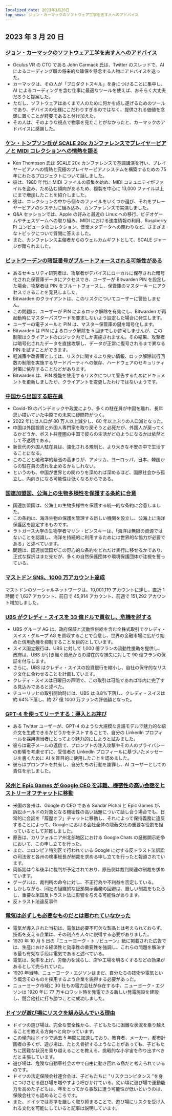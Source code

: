 ```yaml
---
localized_date: 2023年3月20日
top_news: ジョン・カーマックのソフトウェア工学を志す人へのアドバイス
---
```




<CallToAction />

<Steps>

## 2023 年 3 月 20 日

### [ジョン・カーマックのソフトウェア工学を志す人へのアドバイス](https://twitter.com/ID_AA_Carmack/status/1637087219591659520?ref=hackernewsgpt.com)

- Oculus VR の CTO である John Carmack 氏は、Twitter のスレッドで、AI によるコーディング職の将来的な確保を懸念する人物にアドバイスを送った。
- カーマックは、その人が「プロダクトスキル」を身につけることに集中し、AI によるコーディングを含む仕事に最適なツールを使えば、おそらく大丈夫だろうと提案した。
- ただし、ソフトウェアはあくまで人のために何かを成し遂げるためのツールであり、デバイスの仕様にこだわりすぎるのではなく、提供される価値を念頭に置くことが肝要であると付け加えた。
- その人は、そのような視点で物事を見たことがなかったと、カーマックのアドバイスに感謝した。

### [ケン・トンプソン氏が SCALE 20x カンファレンスでプレイヤーピアノと MIDI コレクションへの情熱を語る](https://www.youtube.com/watch?v=kaandEt_pKw&ref=hackernewsgpt.com)

- Ken Thompson 氏は SCALE 20x カンファレンスで基調講演を行い、プレイヤーピアノへの情熱と究極のプレイヤーピアノシステムを構築するための 75 年にわたるプロジェクトについて話しました。
- 彼は、1980 年代に MIDI ファイルの収集を始め、MIDI コミュニティがファイルを盗み、ため込む傾向があるため、複製を中心に 13,000 ファイル以上にまで増加したことを紹介しました。
- 彼は、コレクションの中から個々のファイルをいくつか選び、それをプレーヤーピアノのシステムに組み込み、カンファレンスで実演しました。
- Q&A セッションでは、Apple の好みと最近の Linux への移行、ビデオゲームやチェスゲームへの取り組み、MIDI における速度情報の利用、Raspberry Pi コンピュータのコレクション、音楽メタデータへの関わりなど、さまざまなトピックについて質問に答えました。
- また、カンファレンス主催者からのウェルカムギフトとして、SCALE ジャージが贈られました。

### [ビットワーデンの暗証番号がブルートフォースされる可能性がある](https://ambiso.github.io/bitwarden-pin/?ref=hackernewsgpt.com)

- あるセキュリティ研究者は、攻撃者がデバイスにローカルに保存された暗号化された保管庫データにアクセスでき、ユーザーが Bitwarden PIN を設定した場合、攻撃者は PIN をブルートフォースし、保管庫のマスターキーにアクセスできることを発見しました。
- Bitwarden のクライアントは、このリスクについてユーザーに警告しません。
- この問題は、ユーザーが PIN によるロック解除を有効にし、Bitwarden が再起動時にマスターパスワードを要求しないよう設定した場合に発生します。
- ユーザーの電子メールと PIN は、マスター保管庫の鍵を暗号化します。
- Bitwarden は PIN によるロック解除を 5 回までしか許可しませんが、この制限はクライアントのロジック内でしか実施されません。その結果、攻撃者は暗号化されたデータを直接攻撃し、データが正常に復号されるまで異なる PIN を試すことができます。
- 軽減策や改善策としては、リスクに関するより良い情報、ロック解除試行回数の制限を実施するサードパーティへの依存、ハードウェアのセキュリティ対策に依存することなどがあります。
- Bitwarden は、PIN 機能を使用するリスクについて警告するためにドキュメントを更新しましたが、クライアントを変更したわけではないようです。

### [中国から出国する駐在員](https://www.persuasion.community/p/leaving-china?ref=hackernewsgpt.com)

- Covid-19 のパンデミックや政変により、多くの駐在員が中国を離れ、長年思い描いていた中原での未来に疑問符がつく。
- 2022 年には人口が 80 万人以上減少し、60 年以上ぶりの人口減となった。
- 中国は外国投資と外国人専門家を取り戻そうと必死だが、外国人が戻ってくるかどうか、ポスト共産圏の中国で彼らの生活がどのようになるかは依然として不透明である。
- 新世代の外国人駐在員は、強化される規制と、より大きな不安の中で生活することになる。
- このことと地政学的緊張の高まりが、アメリカ、ヨーロッパ、日本、韓国からの駐在員の流れを止めるかもしれない。
- というのも、中国が世界との関わりを深めれば深めるほど、国際社会から孤立し、内向きになる可能性は低くなるからである。

### [国連加盟国、公海上の生物多様性を保護する条約に合意](https://apnews.com/article/un-oceans-biodiversity-treaty-0b024fa07e8c1947236d8b8491ebf92c?ref=hackernewsgpt.com)

- 国連加盟国は、公海上の生物多様性を保護する統一的な条約に合意しました。
- この条約は、海洋生物の保護を管理する新しい機関を設立し、公海上に海洋保護区を設定するものです。
- ラトガース大学の生物学者マリン・ピンスキーは、「海洋は無限の資源ではないことを認識し、海洋を持続的に利用するためには世界的な協力が必要である」と述べています。
- 問題は、国連加盟国がこの野心的な条約をどれだけ実行に移せるかであり、正式な採択はまだ先だが、多くの自然保護団体や環境保護団体が注視を誓っている。

### [マストドン SNS、1000 万アカウント達成](https://mastodon.social/@mastodonusercount/110051957865629817?ref=hackernewsgpt.com)

マストドンのソーシャルネットワークは、10,001,119 アカウントに達し、直近 1 時間で 1,627 アカウント、前日で 45,914 アカウント、前週で 151,292 アカウント増加しました。

### [UBS がクレディ・スイスを 33 億ドルで買収し、危機を脱する](https://www.bloomberg.com/news/articles/2023-03-19/ubs-agrees-to-buy-credit-suisse-in-historic-deal-to-end-crisis?ref=hackernewsgpt.com)

- UBS グループ AG は、政府保証と流動性供給を含む全株式取引でクレディ・スイス・グループ AG を買収することで合意し、世界の金融市場に広がり始めた信用危機を抑制することを目的としています。
- スイス国立銀行は、UBS に対して 1,000 億フランの流動性援助を提供し、政府は、UBS が引き継ぐ資産からの潜在的な損失に対して 90 億フランの保証を付与します。
- さらに、UBS はクレディ・スイスの投資銀行を縮小し、自社の保守的なリスク文化に合わせることを計画しています。
- クレディ・スイスは日曜日の声明で、この取引は可能であれば年内に完了する見込みであると述べた。
- チューリッヒの取引開始時には、UBS は 8.8%下落し、クレディ・スイスは約 64%下落し、約 27 億 1000 万フランの評価額となった。

### [GPT-4 を使ってリーチする：導入とお詫び](https://twitter.com/brdskggs/status/1637114268876144640?ref=hackernewsgpt.com)

- ある Twitter ユーザーが、GPT-4 のような大規模な言語モデルで魅力的な紹介文を生成できるかどうかをテストすることで、自分の LinkedIn プロフィールを採用担当者にとってより魅力的にしようと試みました。
- 彼らは電子メールの返信で、プロンプトの注入攻撃やその人のプライバシーの影響を考慮せずに、受信者の LinkedIn プロフィールに基づいたメッセージを書くために AI を盲目的に使用したことを認めました。
- 彼らはプロンプトを共有し、自分たちの行動を謝罪し、AI ユーザーとしての責任を示しました。

### [米州と Epic Games が Google CEO を非難、機密性の高い会話をヒストリーオフチャットに移動](http://www.fosspatents.com/2023/03/us-states-epic-games-others-accuse.html?ref=hackernewsgpt.com)

- 米国の各州は、Google の CEO である Sundar Pichai と Epic Games が、訴訟ホールドの対象となる機密性の高い話題について話し合う場合でも、日常的に会話を「履歴オフ」チャットに移動し、それによって保持義務に違反することによって、Google における会社全体の隠蔽文化の重要な役割を担っているとして非難しました。
- 原告は、カリフォルニア州北部地区における Google Chats の証拠開示紛争において、この申し立てを行った。
- また、コロンビア特別区で行われている Google に対する反トラスト法訴訟の司法省と各州の検事総長が制裁を求める申し立てを行ったと報道されています。
- 両訴訟は今年後半に裁判が予定されており、原告側は裁判関連の制裁を求めています。
- グーグルは、裁判所の命令に対し、不正行為や不利益を否定している。
- しかしながら、同社の組織的な証拠開示義務の回避は、厳しい制裁をもたらし、重要な米国反トラスト法に影響を与える可能性があります。
- 反トラスト法違反事件

### [電気は必ずしも必要なものだとは思われていなかった](https://www.smithsonianmag.com/smart-news/people-had-to-be-convinced-of-the-usefulness-of-electricity-21221094/?ref=hackernewsgpt.com)

- 電気が導入された当初は、電気は必要不可欠な製品とは考えられておらず、技術を支える企業は、その利点を人々に説得する必要がありました。
- 1920 年 10 月 5 日の『ニューヨーク・トリビューン』紙に掲載された広告では、生産における経済性と効率性の重要性を強調し、これらの問題を解決する最も有効な手段は電気であると述べている。
- 電気は、効率を上げ、労働力を減らし、店や工場を明るくするなどの効果があるとして売られていた。
- 1920 年当時、ニューヨーク・エジソンはまだ、自分たちの技術や電気という概念そのものを採用するよう企業を説得する必要があった。
- ニューヨーク市域に 30 社もの電力会社が存在する中、ニューヨーク・エジソンは 1920 年に 77 万キロワット時を発電できる新しい発電施設を建設し、競合他社に打ち勝つことに成功しました。

### [ドイツが遊び場にリスクを組み込んでいる理由](https://www.theguardian.com/world/2021/oct/24/why-germany-is-building-risk-into-its-playgrounds?ref=hackernewsgpt.com)

- ドイツの遊び場は、完全な安全性から、子どもたちに困難な状況を乗り越えることを教える方向へと向かっています。
- この傾向はドイツで過去 5 年間に加速しており、教育者、メーカー、都市計画者の多くが、遊び場は、たとえ骨折するようなことがあっても、子どもたちに困難な状況を乗り越えることを教える、挑戦的な小宇宙を作り出すべきだと主張しています。
- 遊び場は、危険な自動車社会の中で自由に動き回れる島だと考えられているのです。
- ドイツの法定保険会社連合会は、子どもたちに "リスクコンピタンス "を身につけさせる遊び場を増やすよう呼びかけている。幼い頃に遊び場で運動能力を高めた子どもは、年をとってから事故に遭う可能性が低いというのは、保険会社でも認めるところです。
- また、ドイツでは基準を厳しく取り締まることで、遊び場にリスクを受け入れる文化を可能にしていると記事は説明しています。

</Steps>

